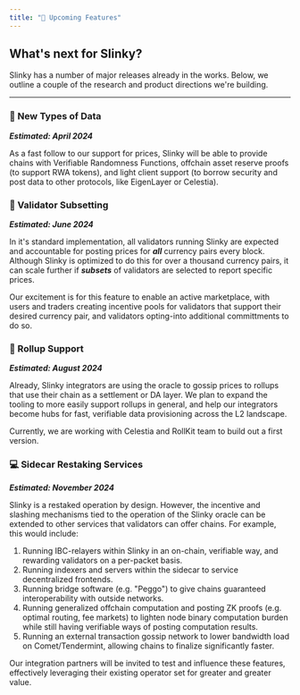 ```yaml
---
title: "🤫 Upcoming Features"
---
```

## What's next for Slinky?[​](#whats-next-for-slinky "Direct link to heading")

Slinky has a number of major releases already in the works. Below, we outline a couple of the research and product directions we're building.

* * *

### 🔀 New Types of Data[​](#-new-types-of-data "Direct link to heading")

**_Estimated: April 2024_**

As a fast follow to our support for prices, Slinky will be able to provide chains with Verifiable Randomness Functions, offchain asset reserve proofs (to support RWA tokens), and light client support (to borrow security and post data to other protocols, like EigenLayer or Celestia).

### 🤝 Validator Subsetting[​](#-validator-subsetting "Direct link to heading")

**_Estimated: June 2024_**

In it's standard implementation, all validators running Slinky are expected and accountable for posting prices for **_all_** currency pairs every block. Although Slinky is optimized to do this for over a thousand currency pairs, it can scale further if **_subsets_** of validators are selected to report specific prices.

Our excitement is for this feature to enable an active marketplace, with users and traders creating incentive pools for validators that support their desired currency pair, and validators opting-into additional committments to do so.

### 🌈 Rollup Support[​](#-rollup-support "Direct link to heading")

**_Estimated: August 2024_**

Already, Slinky integrators are using the oracle to gossip prices to rollups that use their chain as a settlement or DA layer. We plan to expand the tooling to more easily support rollups in general, and help our integrators become hubs for fast, verifiable data provisioning across the L2 landscape.

Currently, we are working with Celestia and RollKit team to build out a first version.

### 💻 Sidecar Restaking Services[​](#-sidecar-restaking-services "Direct link to heading")

**_Estimated: November 2024_**

Slinky is a restaked operation by design. However, the incentive and slashing mechanisms tied to the operation of the Slinky oracle can be extended to other services that validators can offer chains. For example, this would include:

1.  Running IBC-relayers within Slinky in an on-chain, verifiable way, and rewarding validators on a per-packet basis.
2.  Running indexers and servers within the sidecar to service decentralized frontends.
3.  Running bridge software (e.g. "Peggo") to give chains guaranteed interoperability with outside networks.
4.  Running generalized offchain computation and posting ZK proofs (e.g. optimal routing, fee markets) to lighten node binary computation burden while still having verifiable ways of posting computation results.
5.  Running an external transaction gossip network to lower bandwidth load on Comet/Tendermint, allowing chains to finalize significantly faster.

Our integration partners will be invited to test and influence these features, effectively leveraging their existing operator set for greater and greater value.